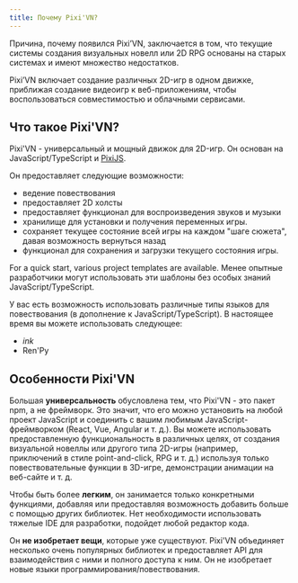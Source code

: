 ```yaml
---
title: Почему Pixi'VN?
---
```


Причина, почему появился Pixi’VN, заключается в том, что текущие системы создания визуальных новелл или 2D RPG основаны на старых системах и имеют множество недостатков.

Pixi’VN включает создание различных 2D-игр в одном движке, приближая создание видеоигр к веб-приложениям, чтобы воспользоваться совместимостью и облачными сервисами.

## Что такое Pixi'VN?

Pixi'VN - универсальный и мощный движок для 2D-игр. Он основан на JavaScript/TypeScript и [PixiJS](https://pixijs.com/).

Он предоставляет следующие возможности:

- ведение повествования
- предоставляет 2D холсты
- предоставляет функционал для воспроизведения звуков и музыки
- хранилище для установки и получения переменных игры.
- сохраняет текущее состояние всей игры на каждом "шаге сюжета", давая возможность вернуться назад
- функционал для сохранения и загрузки текущего состояния игры.

For a quick start, various <DynamicLink href="/start/getting-started#project-initialization">project templates</DynamicLink> are available. Менее опытные разработчики могут использовать эти шаблоны без особых знаний JavaScript/TypeScript.

У вас есть возможность использовать различные типы языков для повествования (в дополнение к JavaScript/TypeScript). В настоящее время вы можете использовать следующее:

- <DynamicLink href="/ink/ink">*ink*</DynamicLink>
- <DynamicLink href="/renpy/renpy">Ren'Py</DynamicLink>

## Особенности Pixi'VN

Большая **универсальность** обусловлена тем, что Pixi'VN - это пакет npm, а не фреймворк. Это значит, что его можно установить на любой проект JavaScript и соединить с вашим любимым JavaScript-фреймворком (React, Vue, Angular и т. д.).
Вы можете использовать предоставленную функциональность в различных целях, от создания визуальной новеллы или другого типа 2D-игры (например, приключений в стиле point-and-click, RPG и т. д.) используя только повествовательные функции в 3D-игре, демонстрации анимации на веб-сайте и т. д.

Чтобы быть более **легким**, он занимается только конкретными функциями, добавляя или предоставляя возможность добавить больше с помощью других библиотек. Нет необходимости использовать тяжелые IDE для разработки, подойдет любой редактор кода.

Он **не изобретает вещи**, которые уже существуют. Pixi'VN объединяет несколько очень популярных библиотек и предоставляет API для взаимодействия с ними и полного доступа к ним. Он не изобретает новые языки программирования/повествования.
